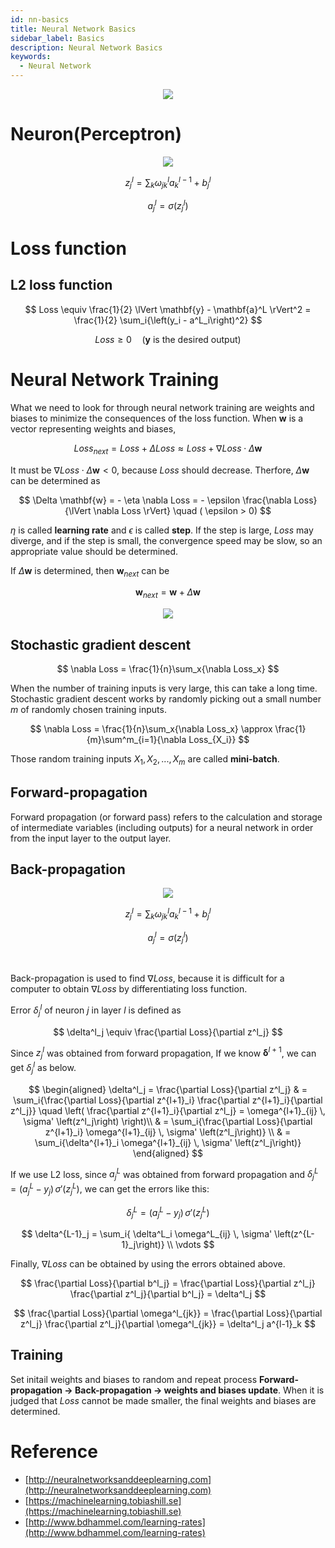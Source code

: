 ```yaml
---
id: nn-basics
title: Neural Network Basics
sidebar_label: Basics
description: Neural Network Basics
keywords:
  - Neural Network
---
```



<link rel="stylesheet" href={useBaseUrl("katex/katex.min.css")} />

<center>
  <img src={useBaseUrl("img/nn/basics/nn-nn.jpg")} />
</center>

# Neuron(Perceptron)

<center>
  <img src={useBaseUrl("img/nn/basics/nn-neuron.jpg")} />
</center>

$$
z^l_j = \sum_k{\omega^l_{jk}a^{l-1}_k} + b^l_j
$$

$$
a^l_j = \sigma\left(z^l_j\right)
$$

# Loss function

## L2 loss function

$$
Loss \equiv \frac{1}{2} \lVert \mathbf{y} - \mathbf{a}^L \rVert^2 = \frac{1}{2} \sum_i{\left(y_i - a^L_i\right)^2}
$$

$$
Loss \geq 0 \quad \left(\mathbf{y}\text{ is the desired output}\right)
$$

# Neural Network Training

What we need to look for through neural network training are weights and biases to minimize the consequences of the loss function. When $\mathbf{w}$ is a vector representing weights and biases,

$$
Loss_{next} = Loss + \Delta Loss \approx Loss + \nabla Loss \cdot \Delta \mathbf{w}
$$

It must be $\nabla Loss \cdot \Delta \mathbf{w} < 0$, because $Loss$ should decrease. Therfore, $\Delta \mathbf{w}$ can be determined as

$$
\Delta \mathbf{w} = - \eta \nabla Loss = - \epsilon \frac{\nabla Loss}{\lVert \nabla Loss \rVert} \quad ( \epsilon > 0)
$$

$\eta$ is called **learning rate** and $\epsilon$ is called **step**. If the step is large, $Loss$ may diverge, and if the step is small, the convergence speed may be slow, so an appropriate value should be determined.

If $\Delta \mathbf{w}$ is determined, then $\mathbf{w}_{next}$ can be

$$
\mathbf{w}_{next} = \mathbf{w} + \Delta \mathbf{w}
$$

<center>
  <img src={useBaseUrl("img/nn/basics/nn-lr-loss.jpg")} />
</center>

## Stochastic gradient descent

$$
\nabla Loss = \frac{1}{n}\sum_x{\nabla Loss_x}
$$

When the number of training inputs is very large, this can take a long time. Stochastic gradient descent works by randomly picking out a small number $m$ of randomly chosen training inputs.

$$
\nabla Loss = \frac{1}{n}\sum_x{\nabla Loss_x} \approx \frac{1}{m}\sum^m_{i=1}{\nabla Loss_{X_i}}
$$

Those random training inputs $X_1, X_2, ..., X_m$ are called **mini-batch**.

## Forward-propagation

Forward propagation (or forward pass) refers to the calculation and storage of intermediate variables (including outputs) for a neural network in order from the input layer to the output layer.

## Back-propagation

<center>
  <img src={useBaseUrl("img/nn/basics/nn-back-propagation.jpg")} />
</center>

$$
z^l_j = \sum_k{\omega^l_{jk}a^{l-1}_k} + b^l_j
$$

$$
a^l_j = \sigma\left(z^l_j\right)
$$

<br />

Back-propagation is used to find $\nabla Loss$, because it is difficult for a computer to obtain $\nabla Loss$ by differentiating loss function.

Error $\delta^l_j$ of neuron $j$ in layer $l$ is defined as

$$
\delta^l_j \equiv \frac{\partial Loss}{\partial z^l_j}
$$

Since $z^l_j$ was obtained from forward propagation, If we know $\mathbf{\delta}^{l+1}$, we can get $\delta^l_j$ as below.

$$
\begin{aligned}
\delta^l_j = \frac{\partial Loss}{\partial z^l_j}
& = \sum_i{\frac{\partial Loss}{\partial z^{l+1}_i} \frac{\partial z^{l+1}_i}{\partial z^l_j}}
  \quad \left( \frac{\partial z^{l+1}_i}{\partial z^l_j} = \omega^{l+1}_{ij} \, \sigma' \left(z^l_j\right) \right)\\
& = \sum_i{\frac{\partial Loss}{\partial z^{l+1}_i} \omega^{l+1}_{ij} \, \sigma' \left(z^l_j\right)} \\
& = \sum_i{\delta^{l+1}_i \omega^{l+1}_{ij} \, \sigma' \left(z^l_j\right)}
\end{aligned}
$$

If we use L2 loss, since $a^L_j$ was obtained from forward propagation and $\delta^L_j = (a^L_j - y_j) \, \sigma' \left( z^L_j \right)$, we can get the errors like this:

$$
\delta^L_j = (a^L_j - y_j) \, \sigma' \left( z^L_j \right)
$$

$$
\delta^{L-1}_j = \sum_i{ \delta^L_i \omega^L_{ij} \, \sigma' \left(z^{L-1}_j\right)} \\
\vdots
$$

Finally, $\nabla Loss$ can be obtained by using the errors obtained above.

$$
\frac{\partial Loss}{\partial b^l_j} = \frac{\partial Loss}{\partial z^l_j} \frac{\partial z^l_j}{\partial b^l_j} = \delta^l_j
$$

$$
\frac{\partial Loss}{\partial \omega^l_{jk}} = \frac{\partial Loss}{\partial z^l_j} \frac{\partial z^l_j}{\partial \omega^l_{jk}} = \delta^l_j a^{l-1}_k
$$

## Training

Set initail weights and biases to random and repeat process **Forward-propagation -> Back-propagation -> weights and biases update**. When it is judged that $Loss$ cannot be made smaller, the final weights and biases are determined.

# Reference

- [http://neuralnetworksanddeeplearning.com](http://neuralnetworksanddeeplearning.com)
- [https://machinelearning.tobiashill.se](https://machinelearning.tobiashill.se)
- [http://www.bdhammel.com/learning-rates](http://www.bdhammel.com/learning-rates)
